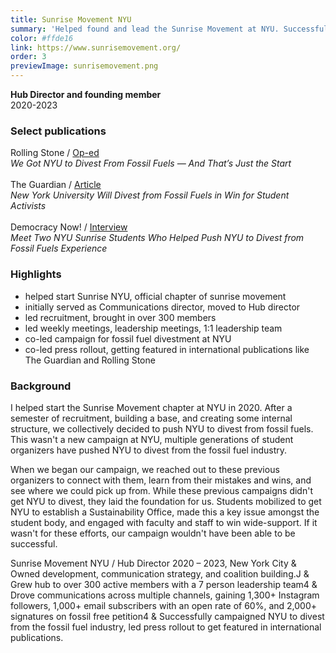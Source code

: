 ```yaml
---
title: Sunrise Movement NYU
summary: 'Helped found and lead the Sunrise Movement at NYU. Successfully pushed NYU to divest their 5+ billion dollar endowment from the fossil fuel industry.'
color: #ffde16
link: https://www.sunrisemovement.org/
order: 3
previewImage: sunrisemovement.png
---
```


**Hub Director and founding member**\
2020-2023

### Select publications

Rolling Stone / [Op-ed](https://www.rollingstone.com/culture/culture-commentary/nyu-divest-fossil-fuels-students-1234826380/)\
_We Got NYU to Divest From Fossil Fuels — And That’s Just the Start_\
\
The Guardian / [Article](https://www.theguardian.com/us-news/2023/sep/12/new-york-university-fossil-fuel-divestment)\
_New York University Will Divest from Fossil Fuels in Win for Student Activists_\
\
Democracy Now! / [Interview](https://www.youtube.com/watch?v=d6kDbRy-lXY)\
_Meet Two NYU Sunrise Students Who Helped Push NYU to Divest from Fossil Fuels Experience_

### Highlights

- helped start Sunrise NYU, official chapter of sunrise movement
- initially served as Communications director, moved to Hub director
- led recruitment, brought in over 300 members
- led weekly meetings, leadership meetings, 1:1 leadership team
- co-led campaign for fossil fuel divestment at NYU
- co-led press rollout, getting featured in international publications like The Guardian and Rolling Stone

### Background

I helped start the Sunrise Movement chapter at NYU in 2020. After a semester of recruitment, building a base, and creating some internal structure, we collectively decided to push NYU to divest from fossil fuels. This wasn't a new campaign at NYU, multiple generations of student organizers have pushed NYU to divest from the fossil fuel industry.

When we began our campaign, we reached out to these previous organizers to connect with them, learn from their mistakes and wins, and see where we could pick up from. While these previous campaigns didn't get NYU to divest, they laid the foundation for us. Students mobilized to get NYU to establish a Sustainability Office, made this a key issue amongst the student body, and engaged with faculty and staff to win wide-support. If it wasn't for these efforts, our campaign wouldn't have been able to be successful.

Sunrise Movement NYU / Hub Director 2020 – 2023, New York City
& Owned development, communication strategy, and coalition building.J
& Grew hub to over 300 active members with a 7 person leadership team4
& Drove communications across multiple channels, gaining 1,300+ Instagram followers, 1,000+
email subscribers with an open rate of 60%, and 2,000+ signatures on fossil free petition4
& Successfully campaigned NYU to divest from the fossil fuel industry, led press rollout to get
featured in international publications.
